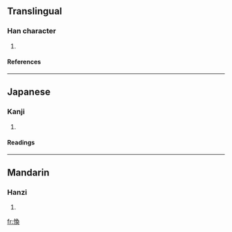 ==Translingual==
===Han character===
{{Han char|rn=61|rad=心|as=09|sn=12|four=|canj=心弓月大 (PNBK)}}
# {{defn|Han|sort=心09}}
====References====
{{Han ref|kx=0394.180|dkj=10918|dj=0730.250|hdz=42330.090|uh=610C|ud=24844}}
----
==Japanese==
===Kanji===
{{ja-kanji|grade=|rs=心09}}
# {{defn|Japanese}} 
====Readings====
{{ja-readings|on=[[かん]] (kan), [[がん]] (gan)|kun=[[はびこる]] (habikoru)}}
----
==Mandarin==
===Hanzi===
{{cmn-hanzi|pin=[[huàn]] ([[huan4]])|wg=huan<sup>4</sup>}}
# {{defn|Mandarin}}

[[fr:愌]]